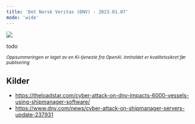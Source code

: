 ```yaml
---
title: 'Det Norsk Veritas (DNV) - 2023.01.07'
mode: 'wide'
---
```


<Frame>
<img src="/images/dnv.png" />
</Frame>

todo

<sup><i>Oppsummeringen er laget av en KI-tjeneste fra OpenAI. Innholdet er kvalitetssikret før publisering</i></sup>

## Kilder
- https://theloadstar.com/cyber-attack-on-dnv-impacts-6000-vessels-using-shipmanager-software/
- https://www.dnv.com/news/cyber-attack-on-shipmanager-servers-update-237931
